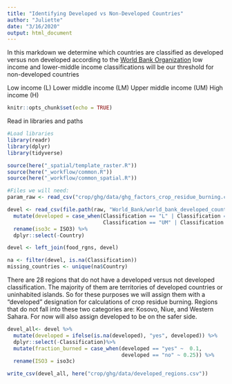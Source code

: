 ```yaml
---
title: "Identifying Developed vs Non-Developed Countries"
author: "Juliette"
date: "3/16/2020"
output: html_document
---
```


In this markdown we determine which countries are classified as developed versus non developed according to the [World Bank Organization](https://www.aans.org/Membership/International-Activities/International-Visiting-Surgeon-Fellowship/World-Bank-Country-List) low income and lower-middle income classifications will be our threshold for non-developed countries

Low income (L)
Lower middle income (LM)
Upper middle income (UM)
High income (H)

```r
knitr::opts_chunk$set(echo = TRUE)
```

Read in libraries and paths
```r
#Load libraries
library(readr)
library(dplyr)
library(tidyverse)

source(here("_spatial/template_raster.R"))
source(here("_workflow/common.R"))
source(here("_workflow/common_spatial.R"))

#Files we will need:
param_raw <- read_csv("crop/ghg/data/ghg_factors_crop_residue_burning.csv")
```


```r
devel <- read_csv(file.path(raw, "World_Bank/world_bank_developed_countries.csv")) %>% 
  mutate(developed = case_when(Classification == "L" | Classification == "LM"  ~ "no", 
                               Classification == "UM" | Classification == "H"  ~ "yes")) %>% 
  rename(iso3c = ISO3) %>% 
  dplyr::select(-Country) 

devel <- left_join(food_rgns, devel)

na <- filter(devel, is.na(Classification))
missing_countries <- unique(na$Country)
```

There are 28 regions that do not have a developed versus not developed classification. The majority of them are territories of developed countries or uninhabited islands. So for these purposes we will assign them with a "developed" designation for calculations of crop residue burning. Regions that do not fall into these two categories are: Kosovo, Niue, and Western Sahara. For now will also assign developed to be on the safer side.

```r
devel_all<- devel %>% 
  mutate(developed = ifelse(is.na(developed), "yes", developed)) %>% 
  dplyr::select(-Classification)%>% 
  mutate(fraction_burned = case_when(developed == "yes" ~  0.1,
                                     developed == "no" ~ 0.25)) %>% 
  rename(ISO3 = iso3c)

write_csv(devel_all, here("crop/ghg/data/developed_regions.csv"))
```







